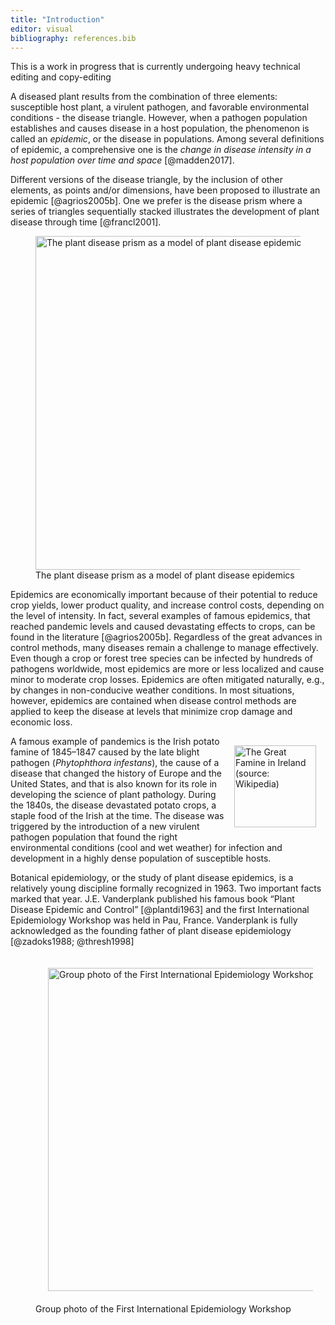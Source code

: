 ```yaml
---
title: "Introduction"
editor: visual
bibliography: references.bib
---
```


::: {.callout-note appearance="simple"}
This is a work in progress that is currently undergoing heavy technical editing and copy-editing
:::

A diseased plant results from the combination of three elements: susceptible host plant, a virulent pathogen, and favorable environmental conditions - the disease triangle. However, when a pathogen population establishes and causes disease in a host population, the phenomenon is called an *epidemic*, or the disease in populations. Among several definitions of epidemic, a comprehensive one is the *change in disease intensity in a host population over time and space* [@madden2017].

Different versions of the disease triangle, by the inclusion of other elements, as points and/or dimensions, have been proposed to illustrate an epidemic [@agrios2005b]. One we prefer is the disease prism where a series of triangles sequentially stacked illustrates the development of plant disease through time [@francl2001].

![The plant disease prism as a model of plant disease epidemics](imgs/prism.png){#fig-prism fig-align="center" width="534"}

Epidemics are economically important because of their potential to reduce crop yields, lower product quality, and increase control costs, depending on the level of intensity. In fact, several examples of famous epidemics, that reached pandemic levels and caused devastating effects to crops, can be found in the literature [@agrios2005b]. Regardless of the great advances in control methods, many diseases remain a challenge to manage effectively. Even though a crop or forest tree species can be infected by hundreds of pathogens worldwide, most epidemics are more or less localized and cause minor to moderate crop losses. Epidemics are often mitigated naturally, e.g., by changes in non-conducive weather conditions. In most situations, however, epidemics are contained when disease control methods are applied to keep the disease at levels that minimize crop damage and economic loss.

::: callout-note
[![The Great Famine in Ireland (source: Wikipedia)](imgs/intro_famine.JPG){#fig-intro_famine.JPG style="float: right; margin:15px" width="131"}](https://en.wikipedia.org/wiki/Great_Famine_(Ireland))A famous example of pandemics is the Irish potato famine of 1845--1847 caused by the late blight pathogen (*Phytophthora infestans*), the cause of a disease that changed the history of Europe and the United States, and that is also known for its role in developing the science of plant pathology. During the 1840s, the disease devastated potato crops, a staple food of the Irish at the time. The disease was triggered by the introduction of a new virulent pathogen population that found the right environmental conditions (cool and wet weather) for infection and development in a highly dense population of susceptible hosts.
:::

Botanical epidemiology, or the study of plant disease epidemics, is a relatively young discipline formally recognized in 1963. Two important facts marked that year. J.E. Vanderplank published his famous book "Plant Disease Epidemic and Control" [@plantdi1963] and the first International Epidemiology Workshop was held in Pau, France. Vanderplank is fully acknowledged as the founding father of plant disease epidemiology [@zadoks1988; @thresh1998]

![Group photo of the First International Epidemiology Workshop](imgs/iew1.png){#fig-iew1 style="padding:20px" fig-align="center" width="517"}
